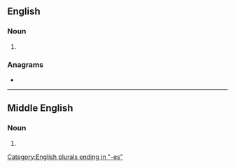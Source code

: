 ==English==

===Noun===
{{head|en|noun form}}

# {{plural of|ostrich|lang=en}}

===Anagrams===
* {{anagrams|en|a=cehiorsst|trichoses}}

[[Category:English plurals ending in "-es"]]

----

==Middle English==

===Noun===
{{head|enm|noun plural form}}

# {{plural of|ostrich|lang=enm}}